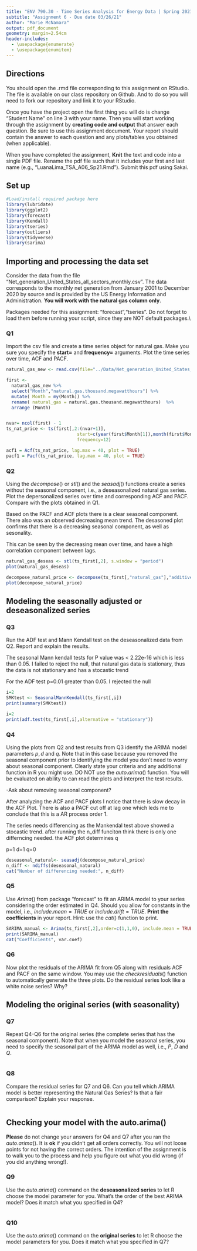 ```yaml
---
title: "ENV 790.30 - Time Series Analysis for Energy Data | Spring 2021"
subtitle: "Assignment 6 - Due date 03/26/21"
author: "Marie McNamara" 
output: pdf_document
geometry: margin=2.54cm
header-includes:
  - \usepackage{enumerate}
  - \usepackage{enumitem}
---
```


## Directions

You should open the .rmd file corresponding to this assignment on RStudio. The file is available on our class repository on Github. And to do so you will need to fork our repository and link it to your RStudio.

Once you have the project open the first thing you will do is change "Student Name" on line 3 with your name. Then you will start working through the assignment by **creating code and output** that answer each question. Be sure to use this assignment document. Your report should contain the answer to each question and any plots/tables you obtained (when applicable).

When you have completed the assignment, **Knit** the text and code into a single PDF file. Rename the pdf file such that it includes your first and last name (e.g., "LuanaLima_TSA_A06_Sp21.Rmd"). Submit this pdf using Sakai.

## Set up

```r
#Load/install required package here
library(lubridate)
library(ggplot2)
library(forecast)  
library(Kendall)
library(tseries)
library(outliers)
library(tidyverse)
library(sarima)
```

## Importing and processing the data set

Consider the data from the file "Net_generation_United_States_all_sectors_monthly.csv". The data corresponds to the monthly net generation from January 2001 to December 2020 by source and is provided by the US Energy Information and Administration. **You will work with the natural gas column only**.

Packages needed for this assignment: "forecast","tseries". Do not forget to load them before running your script, since they are NOT default packages.\\

### Q1

Import the csv file and create a time series object for natural gas. Make you sure you specify the **start=** and **frequency=** arguments. Plot the time series over time, ACF and PACF.

```r
natural_gas_new <- read.csv(file="../Data/Net_generation_United_States_all_sectors_monthly.csv" ,header=TRUE,skip = 4) 

first <- 
  natural_gas_new %>%
  select("Month","natural.gas.thousand.megawatthours") %>% 
  mutate( Month = my(Month)) %>% 
  rename( natural_gas = natural.gas.thousand.megawatthours)  %>% 
  arrange (Month)


nvar= ncol(first) - 1
ts_nat_price <- ts(first[,2:(nvar+1)],
                           start=c(year(first$Month[1]),month(first$Month[1])),
                           frequency=12) 

acf1 = Acf(ts_nat_price, lag.max = 40, plot = TRUE) 
pacf1 = Pacf(ts_nat_price, lag.max = 40, plot = TRUE) 

```

### Q2

Using the $decompose()$ or $stl()$ and the $seasadj()$ functions create a series without the seasonal component, i.e., a deseasonalized natural gas series. Plot the depersonalized series over time and corresponding ACF and PACF. Compare with the plots obtained in Q1.


Based on the PACF and ACF plots there is a clear seasonal component. There also was an observed decreasing mean trend. The desasoned plot confirms that there is a decreasing seasonal component, as well as sesonality. 

This can be seen by the decreasing mean over time, and have a high correlation component between lags.
```r

natural_gas_deseas <- stl(ts_first[,2], s.window = "period") 
plot(natural_gas_deseas)

decompose_natural_price <- decompose(ts_first[,"natural_gas"],"additive")
plot(decompose_natural_price)
```

## Modeling the seasonally adjusted or deseasonalized series

### Q3

Run the ADF test and Mann Kendall test on the deseasonalized data from Q2. Report and explain the results.

The seasonal Mann kendall tests for P value was < 2.22e-16 which is less than 0.05. I failed to reject the null, that natural gas data is stationary, thus the data is not stationary and has a stocastic trend  

For the ADF test p=0.01 greater than 0.05. I rejected the null 
```r

i=2 
SMKtest <- SeasonalMannKendall(ts_first[,i])
print(summary(SMKtest))

i=2
print(adf.test(ts_first[,i],alternative = "stationary"))
```

### Q4

Using the plots from Q2 and test results from Q3 identify the ARIMA model parameters $p,d$ and $q$. Note that in this case because you removed the seasonal component prior to identifying the model you don't need to worry about seasonal component. Clearly state your criteria and any additional function in R you might use. DO NOT use the $auto.arima()$ function. You will be evaluated on ability to can read the plots and interpret the test results.

-Ask about removing seasonal component? 


After analyzing the ACF and PACF plots I notice that there is slow decay in the ACF Plot. There is also a PACF cut off at lag one which leds me to conclude that this is a AR process order 1. 

The series needs differencing as the Mankendal test above showed a stocastic trend. after running the n_diff funciton think there is only one differncing needed. the ACF plot determines q 

p=1
d=1
q=0

```r
deseasonal_natural<- seasadj(decompose_natural_price)
n_diff <- ndiffs(deseasonal_natural)
cat("Number of differencing needed:", n_diff)


```

### Q5

Use $Arima()$ from package "forecast" to fit an ARIMA model to your series considering the order estimated in Q4. Should you allow for constants in the model, i.e., $include.mean = TRUE$ or $include.drift=TRUE$. **Print the coefficients** in your report. Hint: use the $cat()$ function to print.

```r

SARIMA_manual <- Arima(ts_first[,2],order=c(1,1,0), include.mean = TRUE,include.drift=TRUE)
print(SARIMA_manual)
cat("Coefficients", var.coef) 

```

### Q6

Now plot the residuals of the ARIMA fit from Q5 along with residuals ACF and PACF on the same window. You may use the $checkresiduals()$ function to automatically generate the three plots. Do the residual series look like a white noise series? Why?

## Modeling the original series (with seasonality)

### Q7

Repeat Q4-Q6 for the original series (the complete series that has the seasonal component). Note that when you model the seasonal series, you need to specify the seasonal part of the ARIMA model as well, i.e., $P$, $D$ and $Q$.

```r

```


### Q8

Compare the residual series for Q7 and Q6. Can you tell which ARIMA model is better representing the Natural Gas Series? Is that a fair comparison? Explain your response.

```r

```


## Checking your model with the auto.arima()

**Please** do not change your answers for Q4 and Q7 after you ran the $auto.arima()$. It is **ok** if you didn't get all orders correctly. You will not loose points for not having the correct orders. The intention of the assignment is to walk you to the process and help you figure out what you did wrong (if you did anything wrong!).

### Q9

Use the $auto.arima()$ command on the **deseasonalized series** to let R choose the model parameter for you. What's the order of the best ARIMA model? Does it match what you specified in Q4?

```r

```


### Q10

Use the $auto.arima()$ command on the **original series** to let R choose the model parameters for you. Does it match what you specified in Q7?

```r

```

